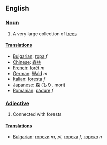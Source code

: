 ==English==

===[[Noun]]===

#A very large collection of [[tree]]s

====[[Translation]]s====
*[[Bulgarian]]: [[гора]] ''f''
*[[Chinese]]: [[森]][[林]]
*[[French]]: [[forêt]] ''m''
*[[German]]: [[Wald]] ''m''
*[[Italian]]: [[foresta]] ''f''
*[[Japanese]]: [[森]] (もり, mori)
*[[Romanian]]: [[pădure]] ''f''

===[[Adjective]]===

#Connected with forests

====[[Translation]]s====

*[[Bulgarian]]: [[горски]] ''m'', ''pl'', [[горска]] ''f'', [[горско]] ''n''